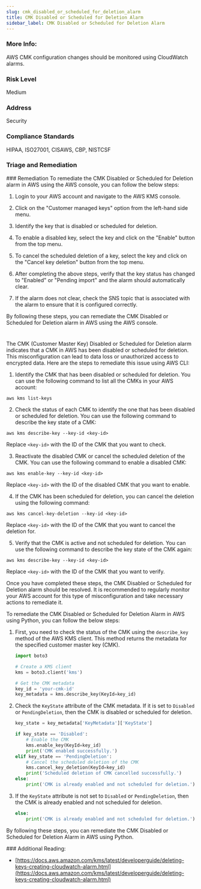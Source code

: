 ```yaml
---
slug: cmk_disabled_or_scheduled_for_deletion_alarm
title: CMK Disabled or Scheduled for Deletion Alarm
sidebar_label: CMK Disabled or Scheduled for Deletion Alarm
---
```


### More Info:

AWS CMK configuration changes should be monitored using CloudWatch alarms.

### Risk Level

Medium

### Address

Security

### Compliance Standards

HIPAA, ISO27001, CISAWS, CBP, NISTCSF


### Triage and Remediation
<Tabs>
<Tab title='Remediation'>
### Remediation

<AccordionGroup>
<Accordion title='Using Console' defaultOpen='true'>
To remediate the CMK Disabled or Scheduled for Deletion alarm in AWS using the AWS console, you can follow the below steps:

1. Login to your AWS account and navigate to the AWS KMS console.

2. Click on the "Customer managed keys" option from the left-hand side menu.

3. Identify the key that is disabled or scheduled for deletion.

4. To enable a disabled key, select the key and click on the "Enable" button from the top menu. 

5. To cancel the scheduled deletion of a key, select the key and click on the "Cancel key deletion" button from the top menu.

6. After completing the above steps, verify that the key status has changed to "Enabled" or "Pending import" and the alarm should automatically clear.

7. If the alarm does not clear, check the SNS topic that is associated with the alarm to ensure that it is configured correctly.

By following these steps, you can remediate the CMK Disabled or Scheduled for Deletion alarm in AWS using the AWS console.

#
</Accordion>

<Accordion title='Using CLI'>
The CMK (Customer Master Key) Disabled or Scheduled for Deletion alarm indicates that a CMK in AWS has been disabled or scheduled for deletion. This misconfiguration can lead to data loss or unauthorized access to encrypted data. Here are the steps to remediate this issue using AWS CLI:

1. Identify the CMK that has been disabled or scheduled for deletion. You can use the following command to list all the CMKs in your AWS account:

```
aws kms list-keys
```

2. Check the status of each CMK to identify the one that has been disabled or scheduled for deletion. You can use the following command to describe the key state of a CMK:

```
aws kms describe-key --key-id <key-id>
```

Replace `<key-id>` with the ID of the CMK that you want to check.

3. Reactivate the disabled CMK or cancel the scheduled deletion of the CMK. You can use the following command to enable a disabled CMK:

```
aws kms enable-key --key-id <key-id>
```

Replace `<key-id>` with the ID of the disabled CMK that you want to enable.

4. If the CMK has been scheduled for deletion, you can cancel the deletion using the following command:

```
aws kms cancel-key-deletion --key-id <key-id>
```

Replace `<key-id>` with the ID of the CMK that you want to cancel the deletion for.

5. Verify that the CMK is active and not scheduled for deletion. You can use the following command to describe the key state of the CMK again:

```
aws kms describe-key --key-id <key-id>
```

Replace `<key-id>` with the ID of the CMK that you want to verify.

Once you have completed these steps, the CMK Disabled or Scheduled for Deletion alarm should be resolved. It is recommended to regularly monitor your AWS account for this type of misconfiguration and take necessary actions to remediate it.
</Accordion>

<Accordion title='Using Python'>
To remediate the CMK Disabled or Scheduled for Deletion Alarm in AWS using Python, you can follow the below steps:

1. First, you need to check the status of the CMK using the `describe_key` method of the AWS KMS client. This method returns the metadata for the specified customer master key (CMK).

   ```python
   import boto3

   # Create a KMS client
   kms = boto3.client('kms')

   # Get the CMK metadata
   key_id = 'your-cmk-id'
   key_metadata = kms.describe_key(KeyId=key_id)
   ```

2. Check the `KeyState` attribute of the CMK metadata. If it is set to `Disabled` or `PendingDeletion`, then the CMK is disabled or scheduled for deletion.

   ```python
   key_state = key_metadata['KeyMetadata']['KeyState']

   if key_state == 'Disabled':
       # Enable the CMK
       kms.enable_key(KeyId=key_id)
       print('CMK enabled successfully.')
   elif key_state == 'PendingDeletion':
       # Cancel the scheduled deletion of the CMK
       kms.cancel_key_deletion(KeyId=key_id)
       print('Scheduled deletion of CMK cancelled successfully.')
   else:
       print('CMK is already enabled and not scheduled for deletion.')
   ```

3. If the `KeyState` attribute is not set to `Disabled` or `PendingDeletion`, then the CMK is already enabled and not scheduled for deletion.

   ```python
   else:
       print('CMK is already enabled and not scheduled for deletion.')
   ```

By following these steps, you can remediate the CMK Disabled or Scheduled for Deletion Alarm in AWS using Python.
</Accordion>

</AccordionGroup>
</Tab>
</Tabs>
### Additional Reading:

- [https://docs.aws.amazon.com/kms/latest/developerguide/deleting-keys-creating-cloudwatch-alarm.html](https://docs.aws.amazon.com/kms/latest/developerguide/deleting-keys-creating-cloudwatch-alarm.html) 


